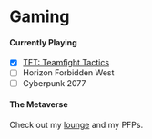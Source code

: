 
# Gaming

#### Currently Playing
- [x] [TFT: Teamfight Tactics](https://lolchess.gg/profile/na/Riot%20zoo-NA1)
- [ ] Horizon Forbidden West
- [ ] Cyberpunk 2077

#### The Metaverse

Check out my [lounge](https://oncyber.io/zenzu) and my PFPs.

<NFTE contract="0x231d3559aa848bf10366fb9868590f01d34bf240" tokenId="4749"/>
<NFTE contract="0x6d9c17bc83a416bb992ccc671bebd98d7a76cfc3" tokenId="238"/>
